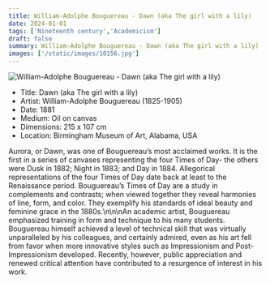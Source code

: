 ```yaml
---
title: William-Adolphe Bouguereau - Dawn (aka The girl with a lily)
date: 2024-01-01
tags: ['Nineteenth century','Academicism']
draft: false
summary: William-Adolphe Bouguereau - Dawn (aka The girl with a lily)
images: ['/static/images/10156.jpg']
---
```


![William-Adolphe Bouguereau - Dawn (aka The girl with a lily)](/static/images/10156.jpg)

* Title: Dawn (aka The girl with a lily)
* Artist: William-Adolphe Bouguereau (1825-1905)
* Date: 1881
* Medium: Oil on canvas
* Dimensions: 215 x 107 cm
* Location: Birmingham Museum of Art, Alabama, USA

Aurora, or Dawn, was one of Bouguereau’s most acclaimed works. It is the first in a series of canvases representing the four Times of Day- the others were Dusk in 1882; Night in 1883; and Day in 1884. Allegorical representations of the four Times of Day date back at least to the Renaissance period. Bouguereau’s Times of Day are a study in complements and contrasts; when viewed together they reveal harmonies of line, form, and color. They exemplify his standards of ideal beauty and feminine grace in the 1880s.\n\n\nAn academic artist, Bouguereau emphasized training in form and technique to his many students. Bouguereau himself achieved a level of technical skill that was virtually unparalleled by his colleagues, and certainly admired, even as his art fell from favor when more innovative styles such as Impressionism and Post-Impressionism developed. Recently, however, public appreciation and renewed critical attention have contributed to a resurgence of interest in his work.
